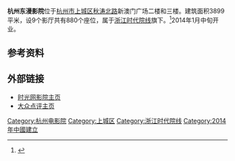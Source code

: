 '''杭州东漫影院'''位于[[杭州市|杭州市]][[上城区|上城区]][[秋涛北路|秋涛北路]]新澳门广场二楼和三楼。建筑面积3899平米，设9个影厅共有880个座位，属于[[浙江时代院线|浙江时代院线]]旗下。<ref>{{cite web| url=http://www.zrt.gov.cn/art/2014/2/12/art_65_8032.html| language=| title=关于同意杭州东漫影院加入浙江时代电影院线的批复| publisher=浙江省新闻出版广电局| date=2014-02-12| accessdate=| deadurl=yes| archiveurl=https://web.archive.org/web/20140413131744/http://www.zrt.gov.cn/art/2014/2/12/art_65_8032.html| archivedate=2014-04-13}}</ref>2014年1月中旬开业。

== 参考资料 ==
{{reflist}}

== 外部链接 ==
*[http://theater.mtime.com/China_Zhejiang_Province_Hangzhou_Jiangganqu/4771/info.html 时光网影院主页] {{Wayback|url=http://theater.mtime.com/China_Zhejiang_Province_Hangzhou_Jiangganqu/4771/info.html |date=20190705192337 }}
*[http://www.dianping.com/shop/17186642/review_all 大众点评主页] {{Wayback|url=http://www.dianping.com/shop/17186642/review_all |date=20150923214402 }}

{{杭州电影院}}
[[Category:杭州电影院|Category:杭州电影院]]
[[Category:上城区|Category:上城区]]
[[Category:浙江时代院线|Category:浙江时代院线]]
[[Category:2014年中國建立|Category:2014年中國建立]]